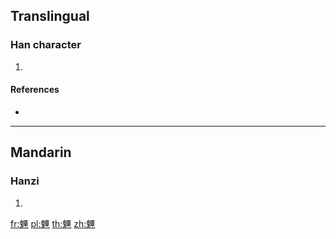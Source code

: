 {{character info/new}}
==Translingual==

===Han character===
{{Han char|rn=194|rad=鬼|as=11|sn=21|four=|canj=HIWTJ}}

# {{defn|Han|sort=鬼11}}

====References====
* {{Han ref|kx=1462.660|dkj=45905|hdz=74436.100|uh=9B53|ud=39763}}

----

==Mandarin==

===Hanzi===
{{cmn-hanzi|pin=[[bì]] ([[bi4]])|wg=pi<sup>4</sup>}}

# {{defn|lang=cmn|sort=鬼11}}

[[fr:魓]]
[[pl:魓]]
[[th:魓]]
[[zh:魓]]